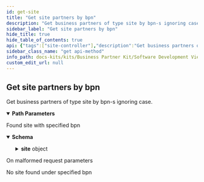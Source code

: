 ```yaml
---
id: get-site
title: "Get site partners by bpn"
description: "Get business partners of type site by bpn-s ignoring case."
sidebar_label: "Get site partners by bpn"
hide_title: true
hide_table_of_contents: true
api: {"tags":["site-controller"],"description":"Get business partners of type site by bpn-s ignoring case.","operationId":"getSite","parameters":[{"name":"bpn","in":"path","description":"Bpn value","required":true,"schema":{"type":"string"}}],"responses":{"200":{"description":"Found site with specified bpn","content":{"*/*":{"schema":{"type":"object","properties":{"site":{"type":"object","properties":{"bpn":{"type":"string"},"name":{"type":"string"}},"description":"Business partner of type site"},"bpnLegalEntity":{"type":"string"}},"description":"Business partner of type site with parent BPN"}}}},"400":{"description":"On malformed request parameters"},"404":{"description":"No site found under specified bpn"}},"method":"get","path":"/api/catena/sites/{bpn}","servers":[{"url":"http://localhost:8080","description":"Generated server url"}],"info":{"title":"Business Partner Data Management Pool","description":"Service that manages and shares business partner data with other CatenaX services","version":"4.0.0"},"postman":{"name":"Get site partners by bpn","description":{"content":"Get business partners of type site by bpn-s ignoring case.","type":"text/plain"},"url":{"path":["api","catena","sites",":bpn"],"host":["{{baseUrl}}"],"query":[],"variable":[{"disabled":false,"description":{"content":"(Required) Bpn value","type":"text/plain"},"type":"any","value":"","key":"bpn"}]},"header":[{"key":"Accept","value":"*/*"}],"method":"GET"}}
sidebar_class_name: "get api-method"
info_path: docs-kits/kits/Business Partner Kit/Software Development View/Pool Api/business-partner-data-management-pool
custom_edit_url: null
---
```



## Get site partners by bpn



Get business partners of type site by bpn-s ignoring case.

<details style={{"marginBottom":"1rem"}} data-collapsed={false} open={true}><summary style={{}}><strong>Path Parameters</strong></summary><div><ul><ParamsItem className={"paramsItem"} param={{"name":"bpn","in":"path","description":"Bpn value","required":true,"schema":{"type":"string"}}}></ParamsItem></ul></div></details><div><ApiTabs><TabItem label={"200"} value={"200"}><div>

Found site with specified bpn

</div><div><MimeTabs schemaType={"response"}><TabItem label={"*/*"} value={"*/*"}><SchemaTabs><TabItem label={"Schema"} value={"Schema"}><details style={{}} data-collapsed={false} open={true}><summary style={{"textAlign":"left"}}><strong>Schema</strong></summary><div style={{"textAlign":"left","marginLeft":"1rem"}}></div><ul style={{"marginLeft":"1rem"}}><SchemaItem collapsible={true} className={"schemaItem"}><details style={{}}><summary style={{}}><strong>site</strong><span style={{"opacity":"0.6"}}> object</span></summary><div style={{"marginLeft":"1rem"}}><div style={{"marginTop":".5rem","marginBottom":".5rem"}}>

Business partner of type site

</div><SchemaItem collapsible={false} name={"bpn"} required={false} deprecated={undefined} schemaDescription={undefined} schemaName={"string"} qualifierMessage={undefined} defaultValue={undefined}></SchemaItem><SchemaItem collapsible={false} name={"name"} required={false} deprecated={undefined} schemaDescription={undefined} schemaName={"string"} qualifierMessage={undefined} defaultValue={undefined}></SchemaItem></div></details></SchemaItem><SchemaItem collapsible={false} name={"bpnLegalEntity"} required={false} deprecated={undefined} schemaDescription={undefined} schemaName={"string"} qualifierMessage={undefined} defaultValue={undefined}></SchemaItem></ul></details></TabItem><TabItem label={"Example (from schema)"} value={"Example (from schema)"}><ResponseSamples responseExample={"{\n  \"site\": {\n    \"bpn\": \"string\",\n    \"name\": \"string\"\n  },\n  \"bpnLegalEntity\": \"string\"\n}"} language={"json"}></ResponseSamples></TabItem></SchemaTabs></TabItem></MimeTabs></div></TabItem><TabItem label={"400"} value={"400"}><div>

On malformed request parameters

</div><div></div></TabItem><TabItem label={"404"} value={"404"}><div>

No site found under specified bpn

</div><div></div></TabItem></ApiTabs></div>
      